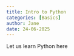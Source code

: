 ```yaml
---
title: Intro to Python
categories: [Basics]
author: Jane
date: 24-06-2025
---
```


Let us learn Python here